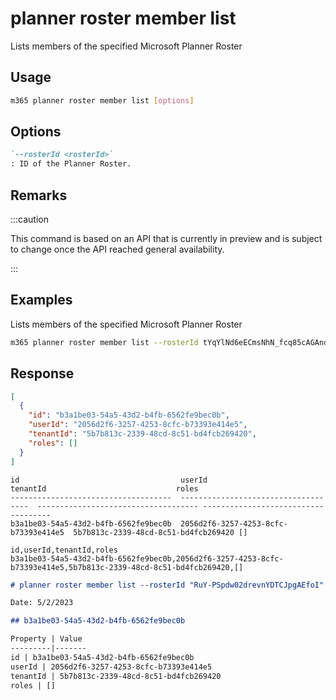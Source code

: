 
# planner roster member list

Lists members of the specified Microsoft Planner Roster

## Usage

```sh
m365 planner roster member list [options]
```

## Options

```md defintion-list
`--rosterId <rosterId>`
: ID of the Planner Roster.
```

<Global />

## Remarks

:::caution

This command is based on an API that is currently in preview and is subject to change once the API reached general availability.

:::

## Examples

Lists members of the specified Microsoft Planner Roster

```sh
m365 planner roster member list --rosterId tYqYlNd6eECmsNhN_fcq85cAGAnd
```

## Response

<Tabs>
  <TabItem value="JSON">

  ```json
  [
    {
      "id": "b3a1be03-54a5-43d2-b4fb-6562fe9bec0b",
      "userId": "2056d2f6-3257-4253-8cfc-b73393e414e5",
      "tenantId": "5b7b813c-2339-48cd-8c51-bd4fcb269420",
      "roles": []
    }
  ]
  ```

  </TabItem>
  <TabItem value="Text">

  ```text
  id                                    userId                                tenantId                             roles
  ------------------------------------  ------------------------------------  ------------------------------------ ------------------------------------
  b3a1be03-54a5-43d2-b4fb-6562fe9bec0b  2056d2f6-3257-4253-8cfc-b73393e414e5  5b7b813c-2339-48cd-8c51-bd4fcb269420 []
  ```

  </TabItem>
  <TabItem value="CSV">

  ```csv
  id,userId,tenantId,roles
  b3a1be03-54a5-43d2-b4fb-6562fe9bec0b,2056d2f6-3257-4253-8cfc-b73393e414e5,5b7b813c-2339-48cd-8c51-bd4fcb269420,[]
  ```

  </TabItem>
  <TabItem value="Markdown">

  ```md
  # planner roster member list --rosterId "RuY-PSpdw02drevnYDTCJpgAEfoI"

  Date: 5/2/2023

  ## b3a1be03-54a5-43d2-b4fb-6562fe9bec0b

  Property | Value
  ---------|-------
  id | b3a1be03-54a5-43d2-b4fb-6562fe9bec0b
  userId | 2056d2f6-3257-4253-8cfc-b73393e414e5
  tenantId | 5b7b813c-2339-48cd-8c51-bd4fcb269420
  roles | []
  ```

  </TabItem>
</Tabs>

